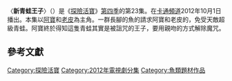 {{noteTA
|G1=Adventure Time}}
{{Infobox television episode
| title        = 新青蛙王子
| series       = [[探險活寶|探險活寶]]
| season       = 4
| episode      = 23
| production = 1008-100<ref name=prodnumbers>{{cite web|title=Shows A-Z, Adventure Time With Finn and Jake|url=http://www.thefutoncritic.com/showatch/adventure-time-with-finn-and-jake/listings/|publisher=[[The_Futon_Critic|The Futon Critic]]|accessdate=February 3, 2013|archive-date=2013-02-16|archive-url=https://archive.is/20130216213150/http://www.thefutoncritic.com/showatch/adventure-time-with-finn-and-jake/listings/|dead-url=no}}</ref>
| story        = {{le|派屈克·麥克海爾|Patrick McHale (cartoonist)}}<br />{{le|肯特·奧斯本|Kent Osborne}}<br />[[潘得頓·沃德|潘得頓·沃德]]
| writer       =  [[Tom_Herpich|Tom Herpich]]<br>[[Skyler_Page|Skyler Page]]
| director     = {{le|拉里·萊奇力特|Larry Leichliter}}
| airdate      = 2012年10月1日
| music        = 
| guests       = 
*{{le|布賴恩·多伊爾·穆雷|Brian Doyle-Murray}}飾演巨大王子
*{{le|喬納森·卡茨|Jonathan Katz}}飾演長老
| length       = 11分鐘
| prev         = [[有刺客|有刺客]]
| next         = [[阿鵝新王國|阿鵝新王國]]
| episode list = 
{{Infobox Adventure Time season 4 episode list}}
<br>[[探險活寶各集列表|探險活寶各集列表]]
}}

〈'''新青蛙王子'''〉（{{lang-en|''The Hard Easy''}}）是《[[探險活寶|探險活寶]]》[[探險活寶_(第四季)|第四季]]的第23集。在[[卡通頻道|卡通頻道]]2012年10月1日播出。本集以[[阿寶·馬頓斯|阿寶]]和[[酷狗老皮|老皮]]為主角。一群長腳的魚的請求阿寶和老皮的，免受天敵超級青蛙。阿寶終於得知這隻青蛙其實是被詛咒的王子，要用親吻的方式解除魔咒。

<!--Plot ==
During a rainy day, Finn and Jake are approached by a mudscamp named Woobeewoo (voiced by Kent Osborne), who pleads with the heroes to help save his village. Agreeing to help, Finn and Jake appear before the village elder (voiced by Jonathan Katz) who reveals that their community is under attack by a giant Mega Frog that apparently tries to eat them. Finn and Jake agree to find the beast and stop it, and they set off.

While in the forest, Finn and Jake think they see the Mega Frog, but it turns out to be a wooden effigy. However, behind them, the Mega Frog appears, and he attempts to eat them. Finn and Jake flee into a cave, but the frog gives chase. Then and there, Finn realizes that the frog is not trying to eat them, but rather kiss them; Finn summons up his courage and leaps towards the frog, giving him a kiss that turns the monster into Prince Huge (voiced by Brian Doyle-Murray). The prince thanks the two, noting that he had been cursed for some time, even though he had tried to break his own curse.

== Production ==
"The Hard Easy" was written and storyboarded by Tom Herpich and Skyler Page, from a story developed by series creator [[潘得頓·沃德|Pendleton Ward]], Patrick McHale, and Kent Osborne.<ref name="episodecredits">{{cite episode|title = The Hard Easy|series = Adventure Time|serieslink = |credits = [[Larry_Leichliter|Larry Leichliter]] (director); Tom Herpich & Skyler Page (writers)|network = [[Cartoon_Network|Cartoon Network]]|airdate = October 1, 2012|season = 4|number = 23}}</ref> The opening of the episode, featuring Finn and Jake looking for a source of water to swim in, was based on Herpich's experience trying to find swimming holes in [[北卡罗来纳州|North Carolina]].<ref name="tom">Herpich, Tom (Storyboard artist). 2014. </ref> The episode guest stars Brian Doyle-Murray appears as Prince Huge and Jonathan Katz as Mudscamp Elder. Katz was originally supposed to have played the role of Banana Man in the third season episode "The New Frontier", but he was unavailable at the time of recording; musical comedian [[「怪人奧爾」揚科維奇|"Weird Al" Yankovic]] subsequently filled the role.<ref name="weirdal">{{cite web|last = Webb|first = Charles|title = It's 'Adventure Time' With Series Creator Pendleton Ward|url = http://geek-news.mtv.com/2011/04/28/its-adventure-time-with-series-creator-pendleton-ward/|work = MTV Geek|publisher = [[MTV|MTV]]|accessdate = February 3, 2013|date = April 28, 2011}}</ref> One of Katz's lines was actually a modification of one of Herpich's jokes. Ward was so pleased with the addition that he kept it in the final cut of the episode.<ref name="tom">Herpich, Tom (Storyboard artist). 2014. </ref><ref name="ward">Ward, Pendleton (Series creator). 2014. </ref>

== Reception ==
"The Hard Easy" first aired on [[卡通頻道|Cartoon Network]] on October 1, 2012. The episode was widely advertised as the 100th episode of the series. While it was the 100th episode produced, it was the 101st to air.<ref name="avclubfrog">{{cite web|last1 = Sava|first1 = Oliver|title = Review: Adventure Time: 'The Hard Easy'|url = http://www.avclub.com/tvclub/adventure-time-the-hard-easy-85483|website = [[The_A.V._Club|The A.V. Club]]|publisher = [[The_Onion|The Onion]]|accessdate = September 12, 2014|date = October 1, 2012}}</ref> The episode was seen by 2.643 million viewers, and received a 0.6 rating in the 18–49 demographic. This means it was seen by 0.6 percent of all 18 to 49 year-olds watching television at the time of the episode's airing.<ref name="hardeasyratings">{{cite web|url = http://tvbythenumbers.zap2it.com/2012/10/02/monday-cable-ratings-monday-night-football-wins-night-major-crimes-warehouse-13-switched-at-birth-alphas-wwe-raw-more/150983|archiveurl = https://web.archive.org/web/20131013201327/http://tvbythenumbers.zap2it.com/2012/10/02/monday-cable-ratings-monday-night-football-wins-night-major-crimes-warehouse-13-switched-at-birth-alphas-wwe-raw-more/150983/|archivedate = October 13, 2013|title = Monday Cable Ratings: ‘Monday Night Football’ Wins Night, ‘Major Crimes’, ‘Warehouse 13', ‘Switched at Birth’, ‘Alphas’, ‘WWE Raw’, & More|publisher = [[Zap2it|Zap2it]]|work = [[TV_by_the_Numbers|TV by the Numbers]]|date = October 2, 2012|accessdate = December 9, 2012|deadurl = no}}</ref> The episode first saw physical release as part of the 2013 DVD, ''Jake the Dad'', which included 16 episodes from the series' fourth and fifth seasons.<ref>{{cite video  |people = Larry Leichliter, et al.|year = 2013|title = Jake the dad|medium = DVD|publisher = [[Warner_Home_Video|Warner Home Video]]|accessdate = October 27, 2014}}</ref> It was later re-released as part of the complete fourth season DVD in October of 2014.<ref name="seasonfour">{{cite web|title = Cartoon Network-Adventure Time-Complete 4th Season|url = http://www.amazon.com/dp/B00KH57UXS|publisher = [[Amazon.com|Amazon.com]]|accessdate = June 27, 2014|date = June 27, 2014}}</ref>

Oliver Sava of ''[[影音俱樂部|The A.V. Club]]'' awarded the episode an "A–", writing that it "shows exactly why this show has become so successful with variations on that central idea."<ref name="avclubfrog">{{cite web|last1 = Sava|first1 = Oliver|title = Review: Adventure Time: 'The Hard Easy'|url = http://www.avclub.com/tvclub/adventure-time-the-hard-easy-85483|website = [[The_A.V._Club|The A.V. Club]]|publisher = [[The_Onion|The Onion]]|accessdate = September 12, 2014|date = October 1, 2012}}</ref> He felt that while the episode was not "too crazy for the milestone story" the "simple yet striking character designs, stylized dialogue, intense action, clever comedy, and generally chill atmosphere combine to create a delightful burst of animated whimsy, light and frothy but still substantial."<ref name="avclubfrog">{{cite web|last1 = Sava|first1 = Oliver|title = Review: Adventure Time: 'The Hard Easy'|url = http://www.avclub.com/tvclub/adventure-time-the-hard-easy-85483|website = [[The_A.V._Club|The A.V. Club]]|publisher = [[The_Onion|The Onion]]|accessdate = September 12, 2014|date = October 1, 2012}}</ref> Sava argued that the episode took elements from the fairy tales ''[[糖果屋|Hansel and Gretel]]'' and ''[[青蛙王子|The Frog Prince]]'', but managed to tweak and change them "through this show's psychedelic toilet filter".<ref name="avclubfrog">{{cite web|last1 = Sava|first1 = Oliver|title = Review: Adventure Time: 'The Hard Easy'|url = http://www.avclub.com/tvclub/adventure-time-the-hard-easy-85483|website = [[The_A.V._Club|The A.V. Club]]|publisher = [[The_Onion|The Onion]]|accessdate = September 12, 2014|date = October 1, 2012}}</ref> Sava was particularly pleased with the Prince's transformation near the end of the episode, describing it thusly: "The animation is breathtaking as the frog skin melts away to reveal a human skeleton, which grows nerves and muscles and skin and clothes that form a jolly prince, who has been trying to break his curse for ages."<ref name="avclubfrog">{{cite web|last1 = Sava|first1 = Oliver|title = Review: Adventure Time: 'The Hard Easy'|url = http://www.avclub.com/tvclub/adventure-time-the-hard-easy-85483|website = [[The_A.V._Club|The A.V. Club]]|publisher = [[The_Onion|The Onion]]|accessdate = September 12, 2014|date = October 1, 2012}}</ref>

== References-->

==參考文獻==
{{Reflist|2}}

{{探險活寶}}

[[Category:探險活寶|Category:探險活寶]]
[[Category:2012年電視劇分集|Category:2012年電視劇分集]]
[[Category:魚類題材作品|Category:魚類題材作品]]